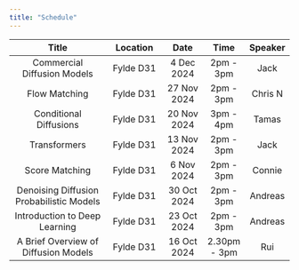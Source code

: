 ```yaml
---
title: "Schedule"
---
```


| Title | Location | Date | Time | Speaker |
|:----------:|:-----:|:---:|:---:|:-:|
| Commercial Diffusion Models      | Fylde D31  | 4 Dec 2024 |   2pm - 3pm   |   Jack    |
| Flow Matching      | Fylde D31  |  27 Nov 2024 |   2pm - 3pm   |   Chris N    |
| Conditional Diffusions      | Fylde D31   | 20 Nov 2024 |   3pm - 4pm   |    Tamas   |
| Transformers      | Fylde D31 |  13 Nov 2024 |   2pm - 3pm   |   Jack    |
| Score Matching      | Fylde D31 |  6 Nov 2024 |   2pm - 3pm   |   Connie    |
| Denoising Diffusion Probabilistic Models      | Fylde D31 | 30 Oct 2024 |   2pm - 3pm   |      Andreas |
| Introduction to Deep Learning   | Fylde D31   | 23 Oct 2024 |   2pm - 3pm   |    Andreas   |
| A Brief Overview of Diffusion Models      | Fylde D31  | 16 Oct 2024 |   2.30pm - 3pm   |  Rui     |